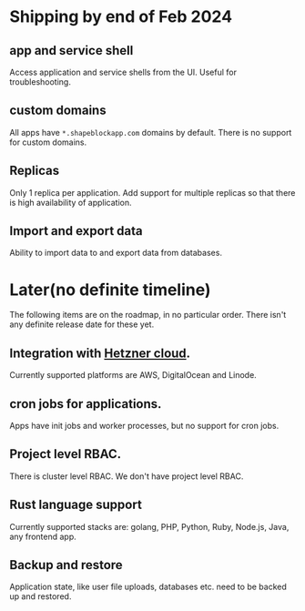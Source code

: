 # Shipping by end of Feb 2024
## app and service shell

Access application and service shells from the UI. Useful for troubleshooting.

## custom domains

All apps have `*.shapeblockapp.com` domains by default. There is no support for custom domains.

## Replicas

Only 1 replica per application. Add support for multiple replicas so that there is high availability of application.

## Import and export data

Ability to import data to and export data from databases.

# Later(no definite timeline)

The following items are on the roadmap, in no particular order. There isn't any definite release date for these yet.

## Integration with [Hetzner cloud](https://www.hetzner.com/).

Currently supported platforms are AWS, DigitalOcean and Linode.

## cron jobs for applications.

Apps have init jobs and worker processes, but no support for cron jobs.

## Project level RBAC.

There is cluster level RBAC. We don't have project level RBAC.

## Rust language support

Currently supported stacks are: golang, PHP, Python, Ruby, Node.js, Java, any frontend app.

## Backup and restore

Application state, like user file uploads, databases etc. need to be backed up and restored.
